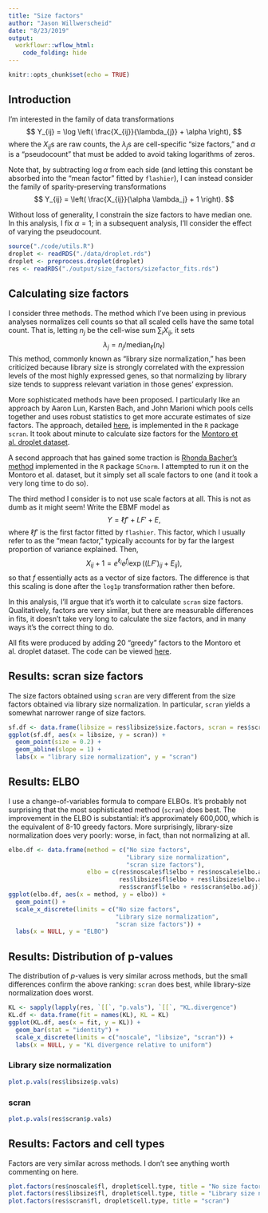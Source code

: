 ```yaml
---
title: "Size factors"
author: "Jason Willwerscheid"
date: "8/23/2019"
output:
  workflowr::wflow_html:
    code_folding: hide
---
```


```r
knitr::opts_chunk$set(echo = TRUE)
```

## Introduction

I'm interested in the family of data transformations
$$ Y_{ij} = \log \left( \frac{X_{ij}}{\lambda_{j}} + \alpha \right), $$
where the $X_{ij}$s are raw counts, the $\lambda_j$s are cell-specific "size factors," and $\alpha$ is a "pseudocount" that must be added to avoid taking logarithms of zeros.

Note that, by subtracting $\log \alpha$ from each side (and letting this constant be absorbed into the "mean factor" fitted by `flashier`), I can instead consider the family of sparity-preserving transformations
$$ Y_{ij} = \left( \frac{X_{ij}}{\alpha \lambda_j} + 1 \right). $$

Without loss of generality, I constrain the size factors to have median one. In this analysis, I fix $\alpha = 1$; in a subsequent analysis, I'll consider the effect of varying the pseudocount.

```r
source("./code/utils.R")
droplet <- readRDS("./data/droplet.rds")
droplet <- preprocess.droplet(droplet)
res <- readRDS("./output/size_factors/sizefactor_fits.rds")
```

## Calculating size factors

I consider three methods. The method which I've been using in previous analyses normalizes cell counts so that all scaled cells have the same total count. That is, letting $n_j$ be the cell-wise sum $\sum_i X_{ij}$, it sets
$$ \lambda_j = n_j / \text{median}_\ell(n_\ell) $$
This method, commonly known as "library size normalization," has been criticized because library size is strongly correlated with the expression levels of the most highly expressed genes, so that normalizing by library size tends to suppress relevant variation in those genes' expression. 

More sophisticated methods have been proposed. I particularly like an approach by Aaron Lun, Karsten Bach, and John Marioni which pools cells together and uses robust statistics to get more accurate estimates of size factors. The approach, detailed [here](https://genomebiology.biomedcentral.com/articles/10.1186/s13059-016-0947-7), is implemented in the `R` package `scran`. It took about minute to calculate size factors for the [Montoro et al. droplet dataset](droplet.html).

A second approach that has gained some traction is [Rhonda Bacher's method](https://www.nature.com/articles/nmeth.4263) implemented in the `R` package `SCnorm`. I attempted to run it on the Montoro et al. dataset, but it simply set all scale factors to one (and it took a very long time to do so).

The third method I consider is to not use scale factors at all. This is not as dumb as it might seem! Write the EBMF model as
$$ Y = \ell f' + LF' + E, $$
where $\ell f'$ is the first factor fitted by `flashier`. This factor, which I usually refer to as the "mean factor," typically accounts for by far the largest proportion of variance explained. Then,
$$ X_{ij} + 1 = e^{\ell_i} e^{f_j} \exp \left( (LF')_{ij} + E_{ij} \right), $$
so that $f$ essentially acts as a vector of size factors. The difference is that this scaling is done after the `log1p` transformation rather then before.

In this analysis, I'll argue that it's worth it to calculate `scran` size factors. Qualitatively, factors are very similar, but there are measurable differences in fits, it doesn't take very long to calculate the size factors, and in many ways it's the correct thing to do.

All fits were produced by adding 20 "greedy" factors to the Montoro et al. droplet dataset. The code can be viewed [here](https://github.com/willwerscheid/scFLASH/blob/master/code/size_factors/sizefactor_fits.R).

## Results: scran size factors

The size factors obtained using `scran` are very different from the size factors obtained via library size normalization. In particular, `scran` yields a somewhat narrower range of size factors.

```r
sf.df <- data.frame(libsize = res$libsize$size.factors, scran = res$scran$size.factors)
ggplot(sf.df, aes(x = libsize, y = scran)) +
  geom_point(size = 0.2) +
  geom_abline(slope = 1) + 
  labs(x = "library size normalization", y = "scran")
```

## Results: ELBO

I use a change-of-variables formula to compare ELBOs. It's probably not surprising that the most sophisticated method (`scran`) does best. The improvement in the ELBO is substantial: it's approximately 600,000, which is the equivalent of 8-10 greedy factors. More surprisingly, library-size normalization does very poorly: worse, in fact, than not normalizing at all.

```r
elbo.df <- data.frame(method = c("No size factors", 
                                 "Library size normalization",
                                 "scran size factors"),
                      elbo = c(res$noscale$fl$elbo + res$noscale$elbo.adj,
                               res$libsize$fl$elbo + res$libsize$elbo.adj,
                               res$scran$fl$elbo + res$scran$elbo.adj))
ggplot(elbo.df, aes(x = method, y = elbo)) + 
  geom_point() +
  scale_x_discrete(limits = c("No size factors",
                              "Library size normalization", 
                              "scran size factors")) +
  labs(x = NULL, y = "ELBO")
```

## Results: Distribution of p-values

The distribution of $p$-values is very similar across methods, but the small differences confirm the above ranking: `scran` does best, while library-size normalization does worst.

```r
KL <- sapply(lapply(res, `[[`, "p.vals"), `[[`, "KL.divergence")
KL.df <- data.frame(fit = names(KL), KL = KL)
ggplot(KL.df, aes(x = fit, y = KL)) +
  geom_bar(stat = "identity") +
  scale_x_discrete(limits = c("noscale", "libsize", "scran")) +
  labs(x = NULL, y = "KL divergence relative to uniform")
```

### Library size normalization

```r
plot.p.vals(res$libsize$p.vals)
```

### scran

```r
plot.p.vals(res$scran$p.vals)
```

## Results: Factors and cell types

Factors are very similar across methods. I don't see anything worth commenting on here.

```r
plot.factors(res$noscale$fl, droplet$cell.type, title = "No size factors")
plot.factors(res$libsize$fl, droplet$cell.type, title = "Library size normalization")
plot.factors(res$scran$fl, droplet$cell.type, title = "scran")
```
